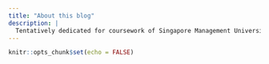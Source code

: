 ```yaml
---
title: "About this blog"
description: |
  Tentatively dedicated for coursework of Singapore Management University ISSS608: Visual Analytics module in AY2020/21 Term 3. Prepared by LIU Nian
---
```


```r
knitr::opts_chunk$set(echo = FALSE)
```
